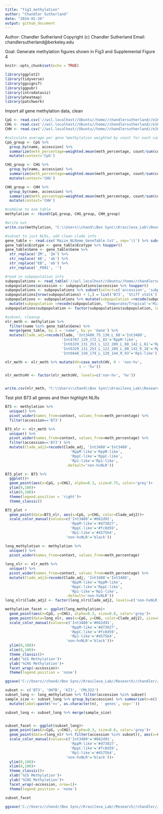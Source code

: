 ```yaml
---
title: "fig3_methylation"
author: "Chandler Sutherland"
date: "2024-01-26"
output: github_document
---
```


Author: Chandler Sutherland 
Copyright (c) Chandler Sutherland
Email: chandlersutherland@berkeley.edu

Goal: Generate methylation figures shown in Fig3 and Supplemental Figure 4 

```r
knitr::opts_chunk$set(echo = TRUE)
```

```r
library(ggplot2)
library(tidyverse)
library(ggsignif)
library(ggpubr)
library(introdataviz)
library(pheatmap)
library(patchwork)
```

Import all gene methylation data, clean 
```r
CpG <- read.csv('//wsl.localhost//Ubuntu//home//chandlersutherland//e16_scratch//CpG_meth.tsv', sep='\t') 
CHG <- read.csv('//wsl.localhost//Ubuntu//home//chandlersutherland//e16_scratch//CHG_meth.tsv', sep='\t') 
CHH <- read.csv('//wsl.localhost//Ubuntu//home//chandlersutherland//e16_scratch//CHH_meth.tsv', sep='\t') 

#calculate average per gene %methylation weighted by count for each context 
CpG_group <- CpG %>%
  group_by(name, accession) %>% 
  summarize(meth_percentage=weighted.mean(meth_percentage, count/sum(count))) %>%
  mutate(context='CpG')

CHG_group <- CHG %>%
  group_by(name, accession) %>% 
  summarize(meth_percentage=weighted.mean(meth_percentage, count/sum(count))) %>%
  mutate(context='CHG')

CHH_group <- CHH %>%
  group_by(name, accession) %>% 
  summarize(meth_percentage=weighted.mean(meth_percentage, count/sum(count))) %>%
  mutate(context='CHH')

#combine to one table 
methylation <- rbind(CpG_group, CHG_group, CHH_group)

#write out 
write.csv(methylation, "C:\\Users\\chand\\Box Sync\\Krasileva_Lab\\Research\\chandler\\Krasileva Lab\\E16\\intermediate_data\\percent_methylation.csv")
```

```r
#subset to just NLRs, add clean clade info 
gene_table <- read.csv('Maize_NLRome_GeneTable.txt', sep='\t') %>% subset(select=c('Gene', 'Ecotype', 'HV', 'Clade'))
gene_table$Ecotype <- gene_table$Ecotype %>% toupper()
gene_table$Gene <- gene_table$Gene %>% 
  str_replace('ZM', 'Zm') %>% 
  str_replace('AB', 'ab') %>% 
  str_replace("EB", 'eb') %>% 
  str_replace('_P001', '')

#read in subpopulation info 
subpopulations <- read_table('//wsl.localhost//Ubuntu//home//chandlersutherland//e16//nam_genome_info.txt', col_names=c('Assembly', 'Grin', 'accession_id', 'source', 'cross_reference', 'subpopulation', 'stock'), skip=1) %>% separate(Assembly, sep='-', into=c(NA, 'accession', NA, NA, NA))
subpopulations$accession <- subpopulations$accession %>% toupper()
subpopulations <- subpopulations %>% subset(select=c('accession', 'subpopulation'))
subpopulations[nrow(subpopulations) + 1,] = list('B73', 'Stiff stalk')
subpopulations <- subpopulations %>% mutate(subpopulation =recode(subpopulation, 'Temporate/tropical'='Temporate/Tropical'))%>% 
  mutate(subpopulation =recode(subpopulation, 'Temporate/Tropical'='Mixed', 'Non-stiff-stalk'='Non-stiff stalk', 'Sweet'='Sweetcorn'))
subpopulations$subpopulation <- factor(subpopulations$subpopulation, levels=c('Stiff stalk', 'Non-stiff stalk', 'Mixed', 'Popcorn', 'Sweetcorn', 'Tropical'))

#subset, cleanup 
nlr_meth <- methylation %>% 
  filter(name %in% gene_table$Gene) %>% 
  merge(gene_table, by.x = 'name', by.y= 'Gene') %>%
  mutate(Clade_adj=recode(Clade, 'Int3480_75_130_L_68'='Int3480', 
                          'Int4787_129_172_L_83'='RppM-like', 
                          'Int6329_131_253_L_122_209_L_80_142_L_61'='RppC-like', 'Int6329_131_253_L_122_209_R_35_43_R_23'='RppC-like',
                          'Int6329_131_253_L_122_209_L_80_142_R_18'='RppC-like',
                          'Int6648_150_178_L_128_144_R_93'='Rp1-like')) %>% merge(subpopulations)

nlr_meth <- nlr_meth %>% mutate(HV=case_match(HV, 0 ~ 'non-hv', 
                                  1 ~ 'hv'))

nlr_meth$HV <- factor(nlr_meth$HV, levels=c('non-hv', 'hv'))


write.csv(nlr_meth, "C:\\Users\\chand\\Box Sync\\Krasileva_Lab\\Research\\chandler\\Krasileva Lab\\E16\\intermediate_data\\nlr_methylation.csv")
```

Test plot B73 all genes and then highlight NLRs
```r
B73 <- methylation %>%
  unique() %>% 
  pivot_wider(names_from=context, values_from=meth_percentage) %>%
  filter(accession=='B73')

B73_nlr <- nlr_meth %>%
  unique() %>% 
  pivot_wider(names_from=context, values_from=meth_percentage) %>%
  filter(accession=='B73') %>% 
  mutate(Clade_adj2=recode(Clade_adj, 'Int3480'='Int3480', 
                              'RppM-like'='RppM-like', 
                              'RppC-like'='RppC-like', 
                              'Rp1-like'='Rp1-like', 
                            .default='non-hvNLR')) 

B73_plot <- B73 %>%
  ggplot()+
  geom_point(aes(x=CpG, y=CHG), alpha=0.3, size=0.75, color='grey')+
  ylim(0,100)+
  xlim(0,100)+
  theme(legend.position = 'right')+
  theme_classic()

B73_plot + 
  geom_point(data=B73_nlr, aes(x=CpG, y=CHG, color=Clade_adj2))+
  scale_color_manual(values=c('Int3480'='#662d91', 
                              'RppM-like'='#d73027', 
                              'RppC-like'='#fc8d59', 
                              'Rp1-like'='#4575b4', 
                            'non-hvNLR'='black'))
```



```r
long_methylation <- methylation %>%
  unique() %>% 
  pivot_wider(names_from=context, values_from=meth_percentage)
 
long_nlr <- nlr_meth %>%
  unique() %>% 
  pivot_wider(names_from=context, values_from=meth_percentage) %>%
  mutate(Clade_adj2=recode(Clade_adj, 'Int3480'='Int3480', 
                              'RppM-like'='RppM-like', 
                              'RppC-like'='RppC-like', 
                              'Rp1-like'='Rp1-like', 
                            .default='non-hvNLR')) 
long_nlr$Clade_adj2 <- factor(long_nlr$Clade_adj2, levels=c('non-hvNLR', 'Int3480', 'RppM-like', 'RppC-like', 'Rp1-like'))

methylation_facet <- ggplot(long_methylation)+
  geom_point(aes(x=CpG, y=CHG), alpha=0.3, size=0.6, color='grey')+
  geom_point(data=long_nlr, aes(x=CpG, y=CHG, color=Clade_adj2), size=0.6)+
  scale_color_manual(values=c('Int3480'='#662d91', 
                              'RppM-like'='#d73027', 
                              'RppC-like'='#fc8d59', 
                              'Rp1-like'='#4575b4', 
                            'non-hvNLR'='black'))+
  ylim(0,100)+
  xlim(0,100)+
  theme_classic()+
  xlab('%CG Methylation')+
  ylab('%CHG Methylation')+
  facet_wrap(~accession)+
  theme(legend.position = 'none')

ggsave('C://Users//chand//Box Sync//Krasileva_Lab//Research//chandler//Krasileva Lab//E16//figure panels//methylation_all.png', plot=methylation_facet, dpi='retina', width=8.5, height=8.5)
```



```r
subset <- c('B73', 'OH7B', 'KI3', 'CML322')
subset_long <- long_methylation %>% filter(accession %in% subset)
sample_size <- subset_long %>% group_by(accession) %>% summarize(n=n()) %>% 
  mutate(label=paste('n=', as.character(n), ' genes', sep=''))

subset_long <- subset_long %>% merge(sample_size)


subset_facet <- ggplot(subset_long)+
  geom_point(aes(x=CpG, y=CHG), alpha=0.3, size=0.6, color='grey')+
  geom_point(data=(long_nlr %>% filter(accession %in% subset)), aes(x=CpG, y=CHG, color=Clade_adj2), size=0.6)+
  scale_color_manual(values=c('Int3480'='#662d91', 
                              'RppM-like'='#d73027', 
                              'RppC-like'='#fc8d59', 
                              'Rp1-like'='#4575b4', 
                            'non-hvNLR'='black'))+
  ylim(0,100)+
  xlim(0,100)+
  theme_classic()+
  xlab('%CG Methylation')+
  ylab('%CHG Methylation')+
  facet_wrap(~accession, nrow=1)+
  theme(legend.position = 'none')

subset_facet 

ggsave('C://Users//chand//Box Sync//Krasileva_Lab//Research//chandler//Krasileva Lab//E16//figure panels//subset_facet.png', plot=subset_facet, dpi='retina', width=150, height=50, units='mm')
```

